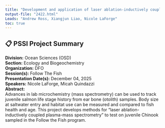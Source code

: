 ```yaml
---
title: "Development and application of laser ablation-inductively coupled plasma-mass spectrometry (LA-ICP-MS) to determine saltwater entry size of juvenile salmonids and track habitat usage."
output-file: "2422.html"
Leads: "Andrew Ross, Xiangjun Liao, Nicole LaForge"
toc: true
---
```


## 📋 PSSI Project Summary

**Division:** Ocean Sciences (OSD)  
**Section:** Ecology and Biogeochemistry   
**Organization:** DFO  
**Session(s):** Follow The Fish  
**Presentation Date(s):** December 04, 2025  
**Speakers:** Nicole LaForge, Micah Quindazzi   
**Abstract:**  
Advances in lab microchemistry (mass spectrometry) can be used to track juvenile salmon life stage history from ear bone (otolith) samples. Body size at saltwater entry and habitat use can be measured and compared to fish health and age. This project develops methods for “laser ablation-inductively coupled plasma-mass spectrometry” to test on juvenile Chinook sampled in the Follow the Fish program.   


